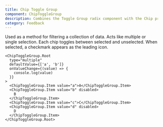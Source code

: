 ```yaml
---
title: Chip Toggle Group
component: ChipToggleGroup
description: Combines the Toggle Group radix component with the Chip primitive styling
category: Feedback
---
```


Used as a method for filtering a collection of data. Acts like multiple or single selection. Each chip toggles between selected and unselected. When selected, a checkmark appears as the leading icon.

```tsx preview
<ChipToggleGroup.Root
  type="multiple"
  defaultValue={['a', 'b']}
  onValueChange={(value) => {
    console.log(value)
  }}
>
  <ChipToggleGroup.Item value="a">A</ChipToggleGroup.Item>
  <ChipToggleGroup.Item value="b" disabled>
    B
  </ChipToggleGroup.Item>
  <ChipToggleGroup.Item value="c">C</ChipToggleGroup.Item>
  <ChipToggleGroup.Item value="d" disabled>
    D
  </ChipToggleGroup.Item>
</ChipToggleGroup.Root>
```
